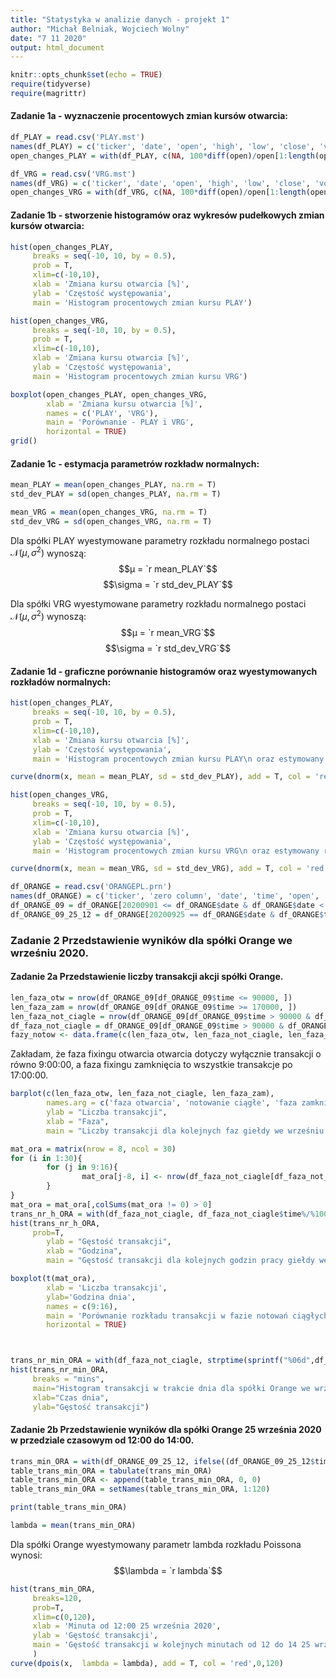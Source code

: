 ```yaml
---
title: "Statystyka w analizie danych - projekt 1"
author: "Michał Belniak, Wojciech Wolny"
date: "7 11 2020"
output: html_document
---
```


```r
knitr::opts_chunk$set(echo = TRUE)
require(tidyverse)
require(magrittr)
```


#### Zadanie 1a - wyznaczenie procentowych zmian kursów otwarcia:

```r
df_PLAY = read.csv('PLAY.mst')
names(df_PLAY) = c('ticker', 'date', 'open', 'high', 'low', 'close', 'vol')
open_changes_PLAY = with(df_PLAY, c(NA, 100*diff(open)/open[1:length(open) - 1]))

df_VRG = read.csv('VRG.mst')
names(df_VRG) = c('ticker', 'date', 'open', 'high', 'low', 'close', 'vol')
open_changes_VRG = with(df_VRG, c(NA, 100*diff(open)/open[1:length(open) - 1]))
```


#### Zadanie 1b - stworzenie histogramów oraz wykresów pudełkowych zmian kursów otwarcia:

```r
hist(open_changes_PLAY,
     breaks = seq(-10, 10, by = 0.5),
     prob = T,
     xlim=c(-10,10),
     xlab = 'Zmiana kursu otwarcia [%]',
     ylab = 'Częstość występowania',
     main = 'Histogram procentowych zmian kursu PLAY')

hist(open_changes_VRG,
     breaks = seq(-10, 10, by = 0.5),
     prob = T,
     xlim=c(-10,10),
     xlab = 'Zmiana kursu otwarcia [%]',
     ylab = 'Częstość występowania',
     main = 'Histogram procentowych zmian kursu VRG')

boxplot(open_changes_PLAY, open_changes_VRG,
        xlab = 'Zmiana kursu otwarcia [%]',
        names = c('PLAY', 'VRG'),
        main = 'Porównanie - PLAY i VRG',
        horizontal = TRUE)
grid()

```

#### Zadanie 1c - estymacja parametrów rozkładw normalnych: 

```r
mean_PLAY = mean(open_changes_PLAY, na.rm = T)
std_dev_PLAY = sd(open_changes_PLAY, na.rm = T)

mean_VRG = mean(open_changes_VRG, na.rm = T)
std_dev_VRG = sd(open_changes_VRG, na.rm = T)
```

Dla spółki PLAY wyestymowane parametry rozkładu normalnego postaci $\mathcal{N}(μ, \sigma^2)$ wynoszą: $$μ = `r mean_PLAY`$$ $$\sigma = `r std_dev_PLAY`$$

Dla spółki VRG wyestymowane parametry rozkładu normalnego postaci $\mathcal{N}(μ, \sigma^2)$ wynoszą: $$μ = `r mean_VRG`$$ $$\sigma = `r std_dev_VRG`$$

#### Zadanie 1d - graficzne porównanie histogramów oraz wyestymowanych rozkładów normalnych:

```r
hist(open_changes_PLAY,
     breaks = seq(-10, 10, by = 0.5),
     prob = T,
     xlim=c(-10,10),
     xlab = 'Zmiana kursu otwarcia [%]',
     ylab = 'Częstość występowania',
     main = 'Histogram procentowych zmian kursu PLAY\n oraz estymowany rozkład normalny')

curve(dnorm(x, mean = mean_PLAY, sd = std_dev_PLAY), add = T, col = 'red', -10, 10)

hist(open_changes_VRG,
     breaks = seq(-10, 10, by = 0.5),
     prob = T,
     xlim=c(-10,10),
     xlab = 'Zmiana kursu otwarcia [%]',
     ylab = 'Częstość występowania',
     main = 'Histogram procentowych zmian kursu VRG\n oraz estymowany rozkład normalny')

curve(dnorm(x, mean = mean_VRG, sd = std_dev_VRG), add = T, col = 'red', -10, 10)
```


```r
df_ORANGE = read.csv('ORANGEPL.prn')
names(df_ORANGE) = c('ticker', 'zero column', 'date', 'time', 'open', 'high', 'low', 'close', 'vol', 'second zero column')
df_ORANGE_09 = df_ORANGE[20200901 <= df_ORANGE$date & df_ORANGE$date < 20201001, ]
df_ORANGE_09_25_12 = df_ORANGE[20200925 == df_ORANGE$date & df_ORANGE$time >= 120000 & df_ORANGE$time < 140000, ]
```

### Zadanie 2 Przedstawienie wyników dla spółki Orange we wrześniu 2020.

#### Zadanie 2a Przedstawienie liczby transakcji akcji spółki Orange.

```r
len_faza_otw = nrow(df_ORANGE_09[df_ORANGE_09$time <= 90000, ])
len_faza_zam = nrow(df_ORANGE_09[df_ORANGE_09$time >= 170000, ])
len_faza_not_ciagle = nrow(df_ORANGE_09[df_ORANGE_09$time > 90000 & df_ORANGE_09$time < 170000, ])
df_faza_not_ciagle = df_ORANGE_09[df_ORANGE_09$time > 90000 & df_ORANGE_09$time < 170000, ]
fazy_notow <- data.frame(c(len_faza_otw, len_faza_not_ciagle, len_faza_zam), row.names = c('faza otwarcia', 'notowanie ciągłe', 'faza zamknięcia'))

```

Zakładam, że faza fixingu otwarcia otwarcia dotyczy wyłącznie transakcji o równo 9:00:00, a faza fixingu zamknięcia to wszystkie transakcje po 17:00:00.

```r
barplot(c(len_faza_otw, len_faza_not_ciagle, len_faza_zam),
        names.arg = c('faza otwarcia', 'notowanie ciągłe', 'faza zamknięcia'),
        ylab = "Liczba transakcji",
        xlab = "Faza",
        main = "Liczby transakcji dla kolejnych faz giełdy we wrześniu 2020")
```


```r
mat_ora = matrix(nrow = 8, ncol = 30)
for (i in 1:30){
        for (j in 9:16){
                mat_ora[j-8, i] <- nrow(df_faza_not_ciagle[df_faza_not_ciagle$date == 20200900+i & df_faza_not_ciagle$time >=j*10000 & df_faza_not_ciagle$time < (j+1)*10000,])
        }
}
mat_ora = mat_ora[,colSums(mat_ora != 0) > 0]
trans_nr_h_ORA = with(df_faza_not_ciagle, df_faza_not_ciagle$time%/%10000)
hist(trans_nr_h_ORA,
     prob=T,
        ylab = "Gęstość transakcji",
        xlab = "Godzina",
        main = "Gęstość transakcji dla kolejnych godzin pracy giełdy we wrześniu 2020")

boxplot(t(mat_ora),
        xlab = 'Liczba transakcji',
        ylab='Godzina dnia',
        names = c(9:16),
        main = 'Porównanie rozkładu transakcji w fazie notowań ciągłych',
        horizontal = TRUE)



trans_nr_min_ORA = with(df_faza_not_ciagle, strptime(sprintf("%06d",df_faza_not_ciagle$time),format='%H%M%S'))
hist(trans_nr_min_ORA,
     breaks = "mins",
     main="Histogram transakcji w trakcie dnia dla spółki Orange we wrześniu 2020",
     xlab="Czas dnia",
     ylab="Gęstość transakcji")
```

#### Zadanie 2b Przedstawienie wyników dla spółki Orange 25 września 2020 w przedziale czasowym od 12:00 do 14:00.
```r
trans_min_ORA = with(df_ORANGE_09_25_12, ifelse((df_ORANGE_09_25_12$time - 120000)%/%100 > 60, (df_ORANGE_09_25_12$time - 120000)%/%100 - 40, (df_ORANGE_09_25_12$time - 120000)%/%100))
table_trans_min_ORA = tabulate(trans_min_ORA)
table_trans_min_ORA <- append(table_trans_min_ORA, 0, 0)
table_trans_min_ORA = setNames(table_trans_min_ORA, 1:120)

print(table_trans_min_ORA)

lambda = mean(trans_min_ORA)
```

Dla spółki Orange wyestymowany parametr lambda rozkładu Poissona wynosi: $$\lambda = `r lambda`$$

```r
hist(trans_min_ORA,
     breaks=120,
     prob=T,
     xlim=c(0,120),
     xlab = 'Minuta od 12:00 25 września 2020',
     ylab = 'Gęstość transakcji',
     main = 'Gęstość transakcji w kolejnych minutach od 12 do 14 25 września 2020'
     )
curve(dpois(x,  lambda = lambda), add = T, col = 'red',0,120)
```
